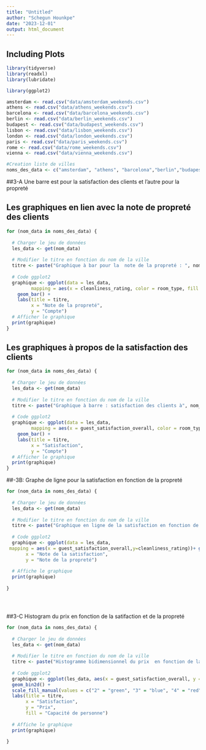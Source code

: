 ```yaml
---
title: "Untitled"
author: "Schegun Hounkpe"
date: "2023-12-01"
output: html_document
---
```



## Including Plots
```r

library(tidyverse) 
library(readxl) 
library(lubridate) 

library(ggplot2)

```


```r
amsterdam <- read.csv("data/amsterdam_weekends.csv")
athens <- read.csv("data/athens_weekends.csv")
barcelona <- read.csv("data/barcelona_weekends.csv")
berlin <- read.csv("data/berlin_weekends.csv")
budapest <- read.csv("data/budapest_weekends.csv")
lisbon <- read.csv("data/lisbon_weekends.csv")
london <- read.csv("data/london_weekends.csv")
paris <- read.csv("data/paris_weekends.csv")
rome <- read.csv("data/rome_weekends.csv")
vienna <- read.csv("data/vienna_weekends.csv")

#Creation liste de villes
noms_des_data <- c("amsterdam", "athens", "barcelona","berlin","budapest","lisbon","london", "paris","rome","vienna")
```
##3-A Une barre est pour la satisfaction des clients et l'autre pour la propreté


## Les graphiques en lien avec la note de propreté des clients


```r



for (nom_data in noms_des_data) {
  
  # Charger le jeu de données
  les_data <- get(nom_data) 
  
  # Modifier le titre en fonction du nom de la ville
  titre <- paste("Graphique à bar pour la  note de la propreté : ", nom_data)
  
  # Code ggplot2
  graphique <- ggplot(data = les_data,
         mapping = aes(x = cleanliness_rating, color = room_type, fill = room_type)) +
    geom_bar() +
    labs(title = titre,
         x = "Note de la propreté",
         y = "Compte")
  # Afficher le graphique
  print(graphique)
}
```

## Les graphiques à propos de la satisfaction des clients


```r


for (nom_data in noms_des_data) {
  
  # Charger le jeu de données
  les_data <- get(nom_data)  
  
  # Modifier le titre en fonction du nom de la ville
  titre <- paste("Graphique à barre : satisfaction des clients à", nom_data)
  
  # Code ggplot2
  graphique <- ggplot(data = les_data,
         mapping = aes(x = guest_satisfaction_overall, color = room_type, fill = room_type)) +
    geom_bar() +
    labs(title = titre,
         x = "Satisfaction",
         y = "Compte")
  # Afficher le graphique
  print(graphique)
}


```







##-3B: Graphe de ligne  pour la satisfaction en fonction de la propreté
```r

for (nom_data in noms_des_data) {
  
  # Charger le jeu de données
  les_data <- get(nom_data) 
  
  # Modifier le titre en fonction du nom de la ville
  titre <- paste("Graphique en ligne de la satisfaction en fonction de la propreté à ", nom_data)
  
  # Code ggplot2
  graphique <- ggplot(data = les_data,
 mapping = aes(x = guest_satisfaction_overall,y=cleanliness_rating))+ geom_line()+labs(title = titre,
       x = "Note de la satisfaction",
       y = "Note de la propreté")
  
  # Affiche le graphique
  print(graphique)
  
}





```
##3-C Histogram  du prix en fonction de la satifaction et de la propreté

```r
for (nom_data in noms_des_data) {
  
  # Charger le jeu de données
  les_data <- get(nom_data)  
  
  # Modifier le titre en fonction du nom de la ville
  titre <- paste("Histogramme bidimensionnel du prix  en fonction de la satisfaction : ", nom_data)
  
  # Code ggplot2
  graphique <- ggplot(les_data, aes(x = guest_satisfaction_overall, y = realSum, fill = as.factor(person_capacity))) +
  geom_bin2d() +
  scale_fill_manual(values = c("2" = "green", "3" = "blue", "4" = "red", "5" = "purple", "6" = "orange")) +
  labs(title = titre,
       x = "Satisfaction",
       y = "Prix",
       fill = "Capacité de personne")
  
  # Affiche le graphique
  print(graphique)
  
}





```

```r


```



